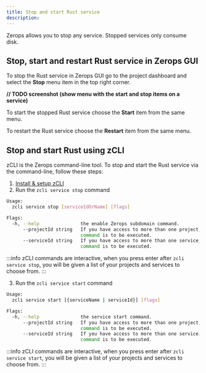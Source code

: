 ```yaml
---
title: Stop and start Rust service
description:
---
```


Zerops allows you to stop any service. Stopped services only consume disk.

## Stop, start and restart Rust service in Zerops GUI

To stop the Rust service in Zerops GUI go to the project dashboard and select the **Stop** menu item in the top right corner.

**// TODO screenshot (show menu with the start and stop items on a service)**

To start the stopped Rust service choose the **Start** item from the same menu.

To restart the Rust service choose the **Restart** item from the same menu.

## Stop and start Rust using zCLI

zCLI is the Zerops command-line tool. To stop and start the Rust service via the command-line, follow these steps:

1. [Install & setup zCLI](/references/cli)
2. Run the `zcli service stop` command

```sh
Usage:
  zcli service stop [serviceIdOrName] [flags]

Flags:
  -h, --help               the enable Zerops subdomain command.
      --projectId string   If you have access to more than one project, you must specify the project ID for which the
                           command is to be executed.
      --serviceId string   If you have access to more than one service, you must specify the service ID for which the
                           command is to be executed.
```

:::info
zCLI commands are interactive, when you press enter after `zcli service stop`, you will be given a list of your projects and services to choose from.
:::

3. Run the `zcli service start` command

```sh
Usage:
  zcli service start [{serviceName | serviceId}] [flags]

Flags:
  -h, --help               the service start command.
      --projectId string   If you have access to more than one project, you must specify the project ID for which the
                           command is to be executed.
      --serviceId string   If you have access to more than one service, you must specify the service ID for which the
                           command is to be executed.
```

:::info
zCLI commands are interactive, when you press enter after `zcli service start`, you will be given a list of your projects and services to choose from.
:::
